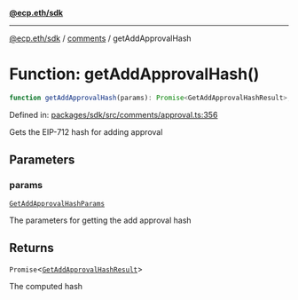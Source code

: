 [**@ecp.eth/sdk**](../../index.mdx)

***

[@ecp.eth/sdk](/sdk-reference/index.mdx) / [comments](/sdk-reference/comments/index.mdx) / getAddApprovalHash

# Function: getAddApprovalHash()

```ts
function getAddApprovalHash(params): Promise<GetAddApprovalHashResult>;
```

Defined in: [packages/sdk/src/comments/approval.ts:356](https://github.com/ecp-eth/comments-monorepo/blob/main/packages/sdk/src/comments/approval.ts#L356)

Gets the EIP-712 hash for adding approval

## Parameters

### params

[`GetAddApprovalHashParams`](/sdk-reference/comments/type-aliases/GetAddApprovalHashParams.mdx)

The parameters for getting the add approval hash

## Returns

`Promise`\<[`GetAddApprovalHashResult`](/sdk-reference/comments/type-aliases/GetAddApprovalHashResult.mdx)\>

The computed hash
